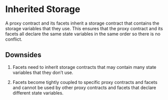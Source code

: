 
# Inherited Storage

A proxy contract and its facets inherit a storage contract that contains the storage variables that they use. This ensures that the proxy contract and its facets all declare the same state variables in the same order so there is no conflict.

## Downsides
1. Facets need to inherit storage contracts that may contain many state variables that they don’t use.

2. Facets become tightly coupled to specific proxy contracts and facets and cannot be used by other proxy contracts and facets that declare different state variables.
